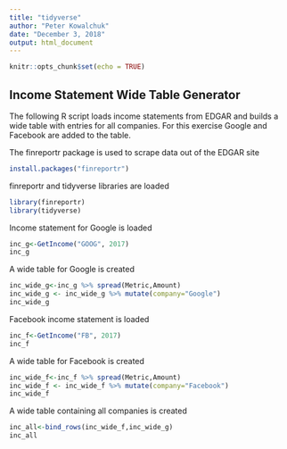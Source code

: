 ```yaml
---
title: "tidyverse"
author: "Peter Kowalchuk"
date: "December 3, 2018"
output: html_document
---
```


```r
knitr::opts_chunk$set(echo = TRUE)
```

## Income Statement Wide Table Generator

The following R script loads income statements from EDGAR and builds a wide table with entries for all companies. For this exercise Google and Facebook are added to the table.

The finreportr package is used to scrape data out of the EDGAR site

```r
install.packages("finreportr")
```

finreportr and tidyverse libraries are loaded

```r
library(finreportr)
library(tidyverse)
```

Income statement for Google is loaded

```r
inc_g<-GetIncome("GOOG", 2017)
inc_g
```

A wide table for Google is created

```r
inc_wide_g<-inc_g %>% spread(Metric,Amount)
inc_wide_g <- inc_wide_g %>% mutate(company="Google")
inc_wide_g
```

Facebook income statement is loaded

```r
inc_f<-GetIncome("FB", 2017)
inc_f
```

A wide table for Facebook is created

```r
inc_wide_f<-inc_f %>% spread(Metric,Amount)
inc_wide_f <- inc_wide_f %>% mutate(company="Facebook")
inc_wide_f
```

A wide table containing all companies is created

```r
inc_all<-bind_rows(inc_wide_f,inc_wide_g)
inc_all
```

